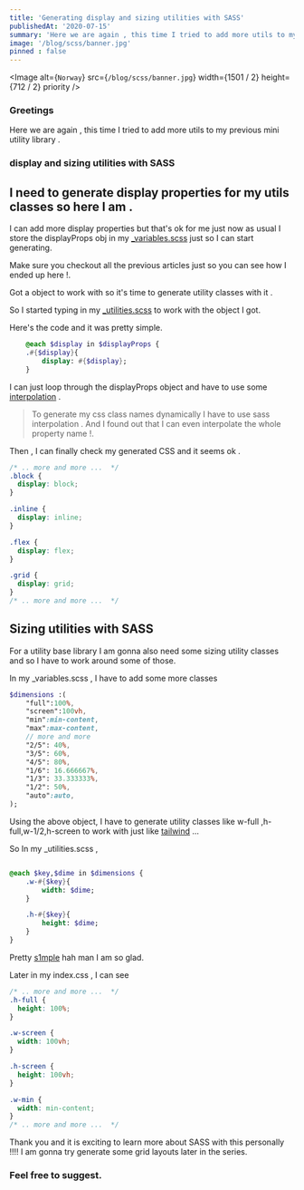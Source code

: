 ```yaml
---
title: 'Generating display and sizing utilities with SASS'
publishedAt: '2020-07-15'
summary: 'Here we are again , this time I tried to add more utils to my previous mini utility library ..'
image: '/blog/scss/banner.jpg'
pinned : false
---
```

<Image
  alt={`Norway`}
  src={`/blog/scss/banner.jpg`}
  width={1501 / 2}
  height={712 / 2}
  priority
/>

### Greetings 

Here we are again , this time I tried to add more utils to my previous mini utility library .

### display and sizing utilities with SASS

I need to generate display properties for my utils classes so here I am .
---

I can add more display properties but that's ok for me just now as usual I store the displayProps obj in my [_variables.scss](https://dev.to/riley1101/on-my-way-to-generate-css-utils-with-sass--ghn) just so I can start generating.

Make sure you checkout all the previous articles just so you can see how I ended up here !.

Got a object to work with so it's time to generate utility classes with it .

So I started typing in my [_utilities.scss](https://dev.to/riley1101/on-my-way-to-generate-css-utils-with-sass--ghn) to work with the object I got.

Here's the code and it was pretty simple.

```sass
    @each $display in $displayProps {
    .#{$display}{
        display: #{$display};
    }
```

I can just loop through the displayProps object and have to use some [interpolation](https://sass-lang.com/documentation/style-rules/declarations) .

>To generate my css class names dynamically I have to use sass interpolation . And I found out that I can even interpolate the whole property name !.

Then , I can finally check my generated CSS and it seems ok .

```css 
/* .. more and more ...  */
.block {
  display: block;
}

.inline {
  display: inline;
}

.flex {
  display: flex;
}

.grid {
  display: grid;
}
/* .. more and more ...  */
```

## Sizing utilities with SASS

For a utility base library I am gonna also need some sizing utility classes and so I have to work around some of those.

In my _variables.scss , I have to add some more classes 

```sass
$dimensions :(
    "full":100%,
    "screen":100vh,
    "min":min-content,
    "max":max-content,
    // more and more
    "2/5": 40%,
    "3/5": 60%,
    "4/5": 80%,
    "1/6": 16.666667%,
    "1/3": 33.333333%,
    "1/2": 50%,
    "auto":auto,
);

```
Using the above object, I have to generate utility classes like w-full ,h-full,w-1/2,h-screen to work with just like [tailwind](https://tailwindcss.com/docs/width) ...

So In my _utilities.scss ,

```sass

@each $key,$dime in $dimensions {
    .w-#{$key}{
        width: $dime;
    }

    .h-#{$key}{
        height: $dime;
    }
}

``` 
Pretty [s1mple](https://www.youtube.com/watch?v=ohUMqzlvnig) hah man I am so glad.

Later in my index.css , I can see

```css
/* .. more and more ...  */
.h-full {
  height: 100%;
}

.w-screen {
  width: 100vh;
}

.h-screen {
  height: 100vh;
}

.w-min {
  width: min-content;
}
/* .. more and more ...  */
```

Thank you and it is exciting to learn more about SASS with this personally !!!! 
I am gonna try generate some grid layouts later in the series.
### Feel free to suggest.
 
